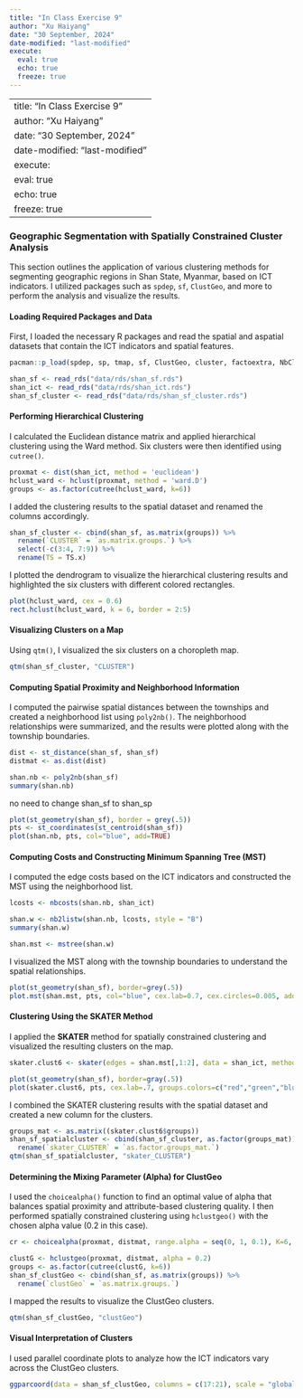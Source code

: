```yaml
---
title: "In Class Exercise 9"
author: "Xu Haiyang"
date: "30 September, 2024" 
date-modified: "last-modified"
execute: 
  eval: true
  echo: true
  freeze: true
---
```


---
title: "In Class Exercise 9"
author: "Xu Haiyang"
date: "30 September, 2024" 
date-modified: "last-modified"
execute: 
  eval: true
  echo: true
  freeze: true
---

### **Geographic Segmentation with Spatially Constrained Cluster Analysis**

This section outlines the application of various clustering methods for segmenting geographic regions in Shan State, Myanmar, based on ICT indicators. I utilized packages such as `spdep`, `sf`, `ClustGeo`, and more to perform the analysis and visualize the results.

#### **Loading Required Packages and Data**

First, I loaded the necessary R packages and read the spatial and aspatial datasets that contain the ICT indicators and spatial features.

```r
pacman::p_load(spdep, sp, tmap, sf, ClustGeo, cluster, factoextra, NbClust, tidyverse, GGally)
```

```r
shan_sf <- read_rds("data/rds/shan_sf.rds") 
shan_ict <- read_rds("data/rds/shan_ict.rds") 
shan_sf_cluster <- read_rds("data/rds/shan_sf_cluster.rds")
```

#### **Performing Hierarchical Clustering**

I calculated the Euclidean distance matrix and applied hierarchical clustering using the Ward method. Six clusters were then identified using `cutree()`.

```r
proxmat <- dist(shan_ict, method = 'euclidean') 
hclust_ward <- hclust(proxmat, method = 'ward.D') 
groups <- as.factor(cutree(hclust_ward, k=6))
```

I added the clustering results to the spatial dataset and renamed the columns accordingly.

```r
shan_sf_cluster <- cbind(shan_sf, as.matrix(groups)) %>% 
  rename(`CLUSTER` = `as.matrix.groups.`) %>% 
  select(-c(3:4, 7:9)) %>% 
  rename(TS = TS.x)
```

I plotted the dendrogram to visualize the hierarchical clustering results and highlighted the six clusters with different colored rectangles.

```r
plot(hclust_ward, cex = 0.6) 
rect.hclust(hclust_ward, k = 6, border = 2:5)
```

#### **Visualizing Clusters on a Map**

Using `qtm()`, I visualized the six clusters on a choropleth map.

```r
qtm(shan_sf_cluster, "CLUSTER")
```

#### **Computing Spatial Proximity and Neighborhood Information**

I computed the pairwise spatial distances between the townships and created a neighborhood list using `poly2nb()`. The neighborhood relationships were summarized, and the results were plotted along with the township boundaries.

```r
dist <- st_distance(shan_sf, shan_sf) 
distmat <- as.dist(dist)
```

```r
shan.nb <- poly2nb(shan_sf) 
summary(shan.nb)
```

no need to change shan_sf to shan_sp

```r
plot(st_geometry(shan_sf), border = grey(.5)) 
pts <- st_coordinates(st_centroid(shan_sf)) 
plot(shan.nb, pts, col="blue", add=TRUE)
```

#### **Computing Costs and Constructing Minimum Spanning Tree (MST)**

I computed the edge costs based on the ICT indicators and constructed the MST using the neighborhood list.

```r
lcosts <- nbcosts(shan.nb, shan_ict)
```

```r
shan.w <- nb2listw(shan.nb, lcosts, style = "B") 
summary(shan.w)
```

```r
shan.mst <- mstree(shan.w)
```

I visualized the MST along with the township boundaries to understand the spatial relationships.

```r
plot(st_geometry(shan_sf), border=grey(.5)) 
plot.mst(shan.mst, pts, col="blue", cex.lab=0.7, cex.circles=0.005, add=TRUE)
```

#### **Clustering Using the SKATER Method**

I applied the **SKATER** method for spatially constrained clustering and visualized the resulting clusters on the map.

```r
skater.clust6 <- skater(edges = shan.mst[,1:2], data = shan_ict, method = "euclidean", ncuts = 5)
```

```r
plot(st_geometry(shan_sf), border=gray(.5)) 
plot(skater.clust6, pts, cex.lab=.7, groups.colors=c("red","green","blue","brown","pink"), cex.circles=0.005, add=TRUE)
```

I combined the SKATER clustering results with the spatial dataset and created a new column for the clusters.

```r
groups_mat <- as.matrix((skater.clust6$groups)) 
shan_sf_spatialcluster <- cbind(shan_sf_cluster, as.factor(groups_mat)) %>% 
  rename(`skater_CLUSTER` = `as.factor.groups_mat.`) 
qtm(shan_sf_spatialcluster, "skater_CLUSTER")
```

#### **Determining the Mixing Parameter (Alpha) for ClustGeo**

I used the `choicealpha()` function to find an optimal value of alpha that balances spatial proximity and attribute-based clustering quality. I then performed spatially constrained clustering using `hclustgeo()` with the chosen alpha value (0.2 in this case).

```r
cr <- choicealpha(proxmat, distmat, range.alpha = seq(0, 1, 0.1), K=6, graph = TRUE)
```

```r
clustG <- hclustgeo(proxmat, distmat, alpha = 0.2) 
groups <- as.factor(cutree(clustG, k=6)) 
shan_sf_clustGeo <- cbind(shan_sf, as.matrix(groups)) %>% 
  rename(`clustGeo` = `as.matrix.groups.`)
```

I mapped the results to visualize the ClustGeo clusters.

```r
qtm(shan_sf_clustGeo, "clustGeo")
```

#### **Visual Interpretation of Clusters**

I used parallel coordinate plots to analyze how the ICT indicators vary across the ClustGeo clusters.

```r
ggparcoord(data = shan_sf_clustGeo, columns = c(17:21), scale = "globalminmax", alphaLines = 0.2, boxplot = TRUE, title = "Multiple Parallel Coordinates Plots of ICT Variables by Cluster") + facet_grid(~ clustGeo) + theme(axis.text.x = element_text(angle = 30))
```
